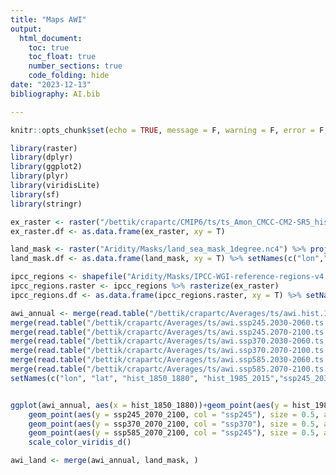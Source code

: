 ```yaml
---
title: "Maps AWI"
output: 
  html_document:
    toc: true
    toc_float: true
    number_sections: true
    code_folding: hide
date: "2023-12-13"
bibliography: AI.bib

---
```


```r
knitr::opts_chunk$set(echo = TRUE, message = F, warning = F, error = F, fig.align = "center", collapse = T)
```

```r
library(raster)
library(dplyr)
library(ggplot2)
library(plyr)
library(viridisLite)
library(sf)
library(stringr)
```

```r
ex_raster <- raster("/bettik/crapartc/CMIP6/ts/ts_Amon_CMCC-CM2-SR5_historical_r1i1p1f1_gn_185001-201412.nc")
ex_raster.df <- as.data.frame(ex_raster, xy = T)

land_mask <- raster("Aridity/Masks/land_sea_mask_1degree.nc4") %>% projectRaster(ex_raster)
land_mask.df <- as.data.frame(land_mask, xy = T) %>% setNames(c("lon","lat","lm")) # 0 if ocean, 1 if land

ipcc_regions <- shapefile("Aridity/Masks/IPCC-WGI-reference-regions-v4.shp") %>% spTransform(crs("EPSG:4326")) 
ipcc_regions.raster <- ipcc_regions %>% rasterize(ex_raster)
ipcc_regions.df <- as.data.frame(ipcc_regions.raster, xy = T) %>% setNames(c("lon","lat","Continent","Type","Name","Acronym"))

```

```r
awi_annual <- merge(read.table("/bettik/crapartc/Averages/ts/awi.hist.1850-1880.ts.txt"), read.table("/bettik/crapartc/Averages/ts/awi.hist.1985-2015.ts.txt"), by = c("lon", "lat")) %>%
merge(read.table("/bettik/crapartc/Averages/ts/awi.ssp245.2030-2060.ts.txt"), by = c("lon", "lat")) %>%
merge(read.table("/bettik/crapartc/Averages/ts/awi.ssp245.2070-2100.ts.txt"), by = c("lon", "lat")) %>%
merge(read.table("/bettik/crapartc/Averages/ts/awi.ssp370.2030-2060.ts.txt"), by = c("lon", "lat")) %>%
merge(read.table("/bettik/crapartc/Averages/ts/awi.ssp370.2070-2100.ts.txt"), by = c("lon", "lat")) %>%
merge(read.table("/bettik/crapartc/Averages/ts/awi.ssp585.2030-2060.ts.txt"), by = c("lon", "lat")) %>%
merge(read.table("/bettik/crapartc/Averages/ts/awi.ssp585.2070-2100.ts.txt"), by = c("lon", "lat")) %>%
setNames(c("lon", "lat", "hist_1850_1880", "hist_1985_2015","ssp245_2030_2060","ssp245_2070_2100","ssp370_2030_2060","ssp370_2070_2100","ssp585_2030_2060","ssp585_2070_2100"))


ggplot(awi_annual, aes(x = hist_1850_1880))+geom_point(aes(y = hist_1985_2015, col = "now"), size = 0.5, alpha = 0.5) + 
    geom_point(aes(y = ssp245_2070_2100, col = "ssp245"), size = 0.5, alpha = 0.5) + 
    geom_point(aes(y = ssp370_2070_2100, col = "ssp370"), size = 0.5, alpha = 0.5) + 
    geom_point(aes(y = ssp585_2070_2100, col = "ssp245"), size = 0.5, alpha = 0.5) + 
    scale_color_viridis_d()

awi_land <- merge(awi_annual, land_mask, )

```
